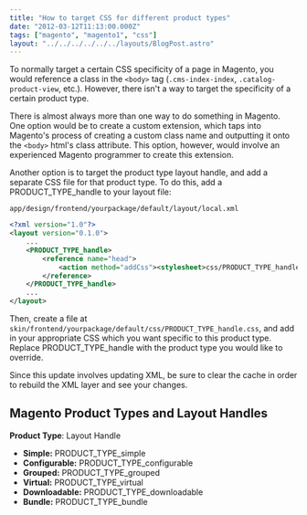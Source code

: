 ```yaml
---
title: "How to target CSS for different product types"
date: "2012-03-12T11:13:00.000Z"
tags: ["magento", "magento1", "css"]
layout: "../../../../../../layouts/BlogPost.astro"
---
```



To normally target a certain CSS specificity of a page in Magento, you would reference a class in the `<body>` tag (`.cms-index-index`, `.catalog-product-view`, etc.). However, there isn't a way to target the specificity of a certain product type.

There is almost always more than one way to do something in Magento. One option would be to create a custom extension, which taps into Magento's process of creating a custom class name and outputting it onto the `<body>` html's class attribute. This option, however, would involve an experienced Magento programmer to create this extension.

Another option is to target the product type layout handle, and add a separate CSS file for that product type. To do this, add a PRODUCT\_TYPE\_handle to your layout file:

<code class="title">app/design/frontend/yourpackage/default/layout/local.xml</code>

```xml
<?xml version="1.0"?>
<layout version="0.1.0">
    ...
    <PRODUCT_TYPE_handle>
        <reference name="head">
            <action method="addCss"><stylesheet>css/PRODUCT_TYPE_handle.css</stylesheet></action> // highlight-line
        </reference>
    </PRODUCT_TYPE_handle>
    ...
</layout>
```

Then, create a file at `skin/frontend/yourpackage/default/css/PRODUCT_TYPE_handle.css`, and add in your appropriate CSS which you want specific to this product type. Replace PRODUCT_TYPE_handle with the product type you would like to override.

Since this update involves updating XML, be sure to clear the cache in order to rebuild the XML layer and see your changes.

## Magento Product Types and Layout Handles

**Product Type**: Layout Handle

- **Simple:** PRODUCT\_TYPE\_simple
- **Configurable:** PRODUCT\_TYPE\_configurable
- **Grouped:** PRODUCT\_TYPE\_grouped
- **Virtual:** PRODUCT\_TYPE\_virtual
- **Downloadable:** PRODUCT\_TYPE\_downloadable
- **Bundle:** PRODUCT\_TYPE\_bundle
